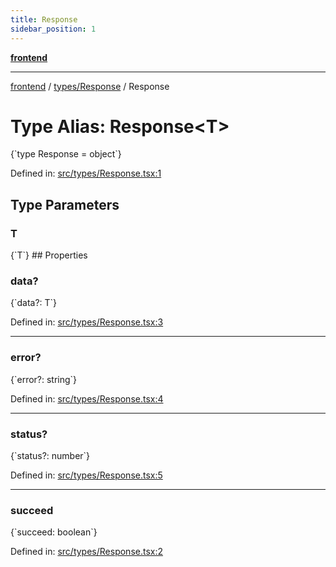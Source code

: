 ```yaml
---
title: Response
sidebar_position: 1
---
```



[**frontend**](../../..)

***

[frontend](../../..) / [types/Response](..) / Response

# Type Alias: Response\<T\>

<CodeBlock language="ts">
{`type Response<T> = object`}
</CodeBlock>

Defined in: [src/types/Response.tsx:1](https://github.com/svsticky/CommitteeClash/blob/42e3ab31b18c9cdd65955be0ecd3ca0a2cb493b5/frontend/src/types/Response.tsx#L1)

## Type Parameters

### T
<CodeBlock language="ts">
{`T`}
</CodeBlock>
## Properties

### data?

<CodeBlock language="ts">
{`data?: T`}
</CodeBlock>

Defined in: [src/types/Response.tsx:3](https://github.com/svsticky/CommitteeClash/blob/42e3ab31b18c9cdd65955be0ecd3ca0a2cb493b5/frontend/src/types/Response.tsx#L3)

***

### error?

<CodeBlock language="ts">
{`error?: string`}
</CodeBlock>

Defined in: [src/types/Response.tsx:4](https://github.com/svsticky/CommitteeClash/blob/42e3ab31b18c9cdd65955be0ecd3ca0a2cb493b5/frontend/src/types/Response.tsx#L4)

***

### status?

<CodeBlock language="ts">
{`status?: number`}
</CodeBlock>

Defined in: [src/types/Response.tsx:5](https://github.com/svsticky/CommitteeClash/blob/42e3ab31b18c9cdd65955be0ecd3ca0a2cb493b5/frontend/src/types/Response.tsx#L5)

***

### succeed

<CodeBlock language="ts">
{`succeed: boolean`}
</CodeBlock>

Defined in: [src/types/Response.tsx:2](https://github.com/svsticky/CommitteeClash/blob/42e3ab31b18c9cdd65955be0ecd3ca0a2cb493b5/frontend/src/types/Response.tsx#L2)
